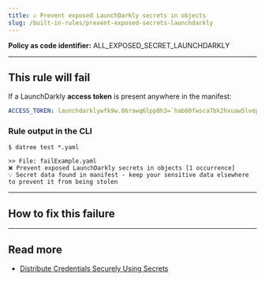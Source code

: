```yaml
---
title: ☑️ Prevent exposed LaunchDarkly secrets in objects
slug: /built-in-rules/prevent-exposed-secrets-launchdarkly
---
```



<CommonOverview />

**Policy as code identifier:** ALL_EXPOSED_SECRET_LAUNCHDARKLY

---

## This rule will fail

If a LaunchDarkly **access token** is present anywhere in the manifest:

```yaml
ACCESS_TOKEN: launchdarklywfk9w.06rawq6lpp0h3=`hab60fwsca7bk2hxuaw5lvepy0ux0u19jbjgt-cv
```

### Rule output in the CLI

```terminal
$ datree test *.yaml

>> File: failExample.yaml
❌ Prevent exposed LaunchDarkly secrets in objects [1 occurrence]
💡 Secret data found in manifest - keep your sensitive data elsewhere to prevent it from being stolen 
```

---

## How to fix this failure

<CommonHowToFix />

---

## Read more

- [Distribute Credentials Securely Using Secrets](https://kubernetes.io/docs/tasks/inject-data-application/distribute-credentials-secure/)
